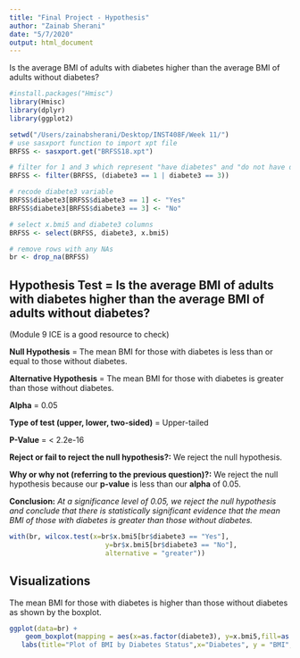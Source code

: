 ```yaml
---
title: "Final Project - Hypothesis"
author: "Zainab Sherani"
date: "5/7/2020"
output: html_document
---
```


Is the average BMI of adults with diabetes higher than the average BMI of adults without diabetes?

```r
#install.packages("Hmisc")
library(Hmisc)
library(dplyr)
library(ggplot2)

setwd("/Users/zainabsherani/Desktop/INST408F/Week 11/")
# use sasxport function to import xpt file
BRFSS <- sasxport.get("BRFSS18.xpt")

# filter for 1 and 3 which represent "have diabetes" and "do not have diabetes" 
BRFSS <- filter(BRFSS, (diabete3 == 1 | diabete3 == 3))

# recode diabete3 variable
BRFSS$diabete3[BRFSS$diabete3 == 1] <- "Yes"
BRFSS$diabete3[BRFSS$diabete3 == 3] <- "No"

# select x.bmi5 and diabete3 columns
BRFSS <- select(BRFSS, diabete3, x.bmi5)

# remove rows with any NAs 
br <- drop_na(BRFSS)

```


## Hypothesis Test = Is the average BMI of adults with diabetes higher than the average BMI of adults without diabetes?
(Module 9 ICE is a good resource to check)

**Null Hypothesis** = The mean BMI for those with diabetes is less than or equal to those without diabetes. 

**Alternative Hypothesis** = The mean BMI for those with diabetes is greater than those without diabetes. 

**Alpha** = 0.05

**Type of test (upper, lower, two-sided)** = Upper-tailed

**P-Value** = < 2.2e-16

**Reject or fail to reject the null hypothesis?:** We reject the null hypothesis.

**Why or why not (referring to the previous question)?:** We reject the null hypothesis because our **p-value** is less than our **alpha** of 0.05.

**Conclusion:** *At a significance level of 0.05, we reject the null hypothesis and conclude that there is statistically significant evidence that the mean BMI of those with diabetes is greater than those without diabetes.*
```r
with(br, wilcox.test(x=br$x.bmi5[br$diabete3 == "Yes"], 
                        y=br$x.bmi5[br$diabete3 == "No"],
                        alternative = "greater"))
```
## Visualizations 
The mean BMI for those with diabetes is higher than those without diabetes as shown by the boxplot. 

```r
ggplot(data=br) +
    geom_boxplot(mapping = aes(x=as.factor(diabete3), y=x.bmi5,fill=as.factor(diabete3))) +
   labs(title="Plot of BMI by Diabetes Status",x="Diabetes", y = "BMI", fill="Diabetes")
```

